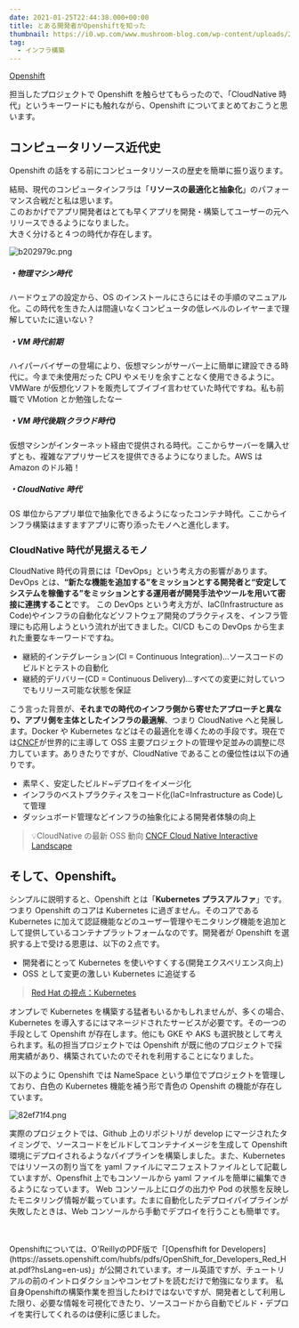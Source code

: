 ```yaml
---
date: 2021-01-25T22:44:38.000+00:00
title: とある開発者がOpenshiftを知った
thumbnail: https://i0.wp.com/www.mushroom-blog.com/wp-content/uploads/2021/04/%E3%82%B9%E3%82%AF%E3%83%AA%E3%83%BC%E3%83%B3%E3%82%B7%E3%83%A7%E3%83%83%E3%83%88-2021-04-19-23.56.46.png?zoom=2&resize=360%2C238&ssl=1
tag:
  - インフラ構築
---
```


[Openshift](https://docs.google.com/presentation/d/1E53dTRTv4kO01cndYj-sY4fLET1RXmoyXc4GiKLhJ3s/edit#slide=id.gaa3a0b12b9_0_160)

担当したプロジェクトで Openshift を触らせてもらったので、「CloudNative 時代」というキーワードにも触れながら、Openshift についてまとめておこうと思います。

## コンピュータリソース近代史

Openshift の話をする前にコンピュータリソースの歴史を簡単に振り返ります。

結局、現代のコンピュータインフラは「**リソースの最適化と抽象化**」のパフォーマンス合戦だと私は思います。  
このおかげでアプリ開発者はとても早くアプリを開発・構築してユーザーの元へリリースできるようになりました。  
大きく分けると４つの時代か存在します。

![b202979c.png](attachments/b202979c.png)

##### ・物理マシン時代

ハードウェアの設定から、OS のインストールにさらにはその手順のマニュアル化。この時代を生きた人は間違いなくコンピュータの低レベルのレイヤーまで理解していたに違いない？

##### ・VM 時代前期

ハイパーバイザーの登場により、仮想マシンがサーバー上に簡単に建設できる時代に。今まで未使用だった CPU やメモリを余すことなく使用できるように。VMWare が仮想化ソフトを販売してブイブイ言わせていた時代ですね。私も前職で VMotion とか勉強したなー

##### ・VM 時代後期(クラウド時代)

仮想マシンがインターネット経由で提供される時代。ここからサーバーを購入せずとも、複雑なアプリサービスを提供できるようになりました。AWS は Amazon のドル箱！

##### ・CloudNative 時代

OS 単位からアプリ単位で抽象化できるようになったコンテナ時代。ここからインフラ構築はますますアプリに寄り添ったモノへと進化します。

### CloudNative 時代が見据えるモノ

CloudNative 時代の背景には「DevOps」という考え方の影響があります。
DevOps とは、**“新たな機能を追加する”をミッションとする開発者と“安定してシステムを稼働する”をミッションとする運用者が開発手法やツールを用いて密接に連携すること**です。
この DevOps という考え方が、IaC(Infrastructure as Code)やインフラの自動化などソフトウェア開発のプラクティスを、インフラ管理にも応用しようという流れが出てきました。CI/CD もこの DevOps から生まれた重要なキーワードですね。

- 継続的インテグレーション(CI = Continuous Integration)...ソースコードのビルドとテストの自動化
- 継続的デリバリー(CD = Continuous Delivery)...すべての変更に対していつでもリリース可能な状態を保証

こう言った背景が、**それまでの時代のインフラ側から寄せたアプローチと異なり、アプリ側を主体としたインフラの最適解**、つまり CloudNative へと発展します。Docker や Kubernetes などはその最適化を導くための手段です。現在では[CNCF](https://www.cncf.io/)が世界的に主導して OSS 主要プロジェクトの管理や足並みの調整に尽力しています。ありきたりですが、CloudNative であることの優位性は以下の通りです。

- 素早く、安定したビルド~デプロイをイメージ化
- インフラのベストプラクティスをコード化(IaC=Infrastructure as Code)して管理
- ダッシュボード管理などインフラの抽象化による開発者体験の向上

> 💡CloudNative の最新 OSS 動向
> [CNCF Cloud Native Interactive Landscape](https://landscape.cncf.io/)

## そして、Openshift。

シンプルに説明すると、Openshift とは「**Kubernetes プラスアルファ**」です。つまり Openshift のコアは Kubernetes に過ぎません。そのコアである Kubernetes に加えて認証機能などのユーザー管理やモニタリング機能を追加として提供しているコンテナプラットフォームなのです。開発者が Openshift を選択する上で受ける恩恵は、以下の２点です。

- 開発者にとって Kubernetes を使いやすくする(開発エクスペリエンス向上)
- OSS として変更の激しい Kubernetes に追従する

> [Red Hat の視点：Kubernetes](https://www.redhat.com/ja/topics/containers/kubernetes-approach)

オンプレで Kubernetes を構築する猛者もいるかもしれませんが、多くの場合、Kubernetes を導入するにはマネージドされたサービスが必要です。その一つの手段として Openshift が存在します。他にも GKE や AKS も選択肢として考えられます。私の担当プロジェクトでは Openshift が既に他のプロジェクトで採用実績があり、構築されていたのでそれを利用することになりました。

以下のように Openshift では NameSpace という単位でプロジェクトを管理しており、白色の Kubernetes 機能を補う形で青色の Openshift の機能が存在しています。

![82ef71f4.png](attachments/82ef71f4.png)

実際のプロジェクトでは、Github 上のリポジトリが develop にマージされたタイミングで、ソースコードをビルドしてコンテナイメージを生成して Openshift 環境にデプロイされるようなパイプラインを構築しました。また、Kubernetes ではリソースの割り当てを yaml ファイルにマニフェストファイルとして記載していますが、Opensfhit 上でもコンソールから yaml ファイルを簡単に編集できるようになっています。
Web コンソール上にログの出力や Pod の状態を反映したモニタリング情報が載っています。たまに自動化したデプロイパイプラインが失敗したときは、Web コンソールから手動でデプロイを行うことも簡単です。

<br />
<br />
Openshiftについては、O'ReillyのPDF版で「[Opensfhift for
Developers](https://assets.openshift.com/hubfs/pdfs/OpenShift_for_Developers_Red_Hat.pdf?hsLang=en-us)」が公開されています。オール英語ですが、チュートリアルの前のイントロダクションやコンセプトを読むだけで勉強になります。
私自身Openshiftの構築作業を担当したわけではないですが、開発者として利用した限り、必要な情報を可視化できたり、ソースコードから自動でビルド・デプロイを実行してくれるのは便利に感じました。
<br />
<br />
